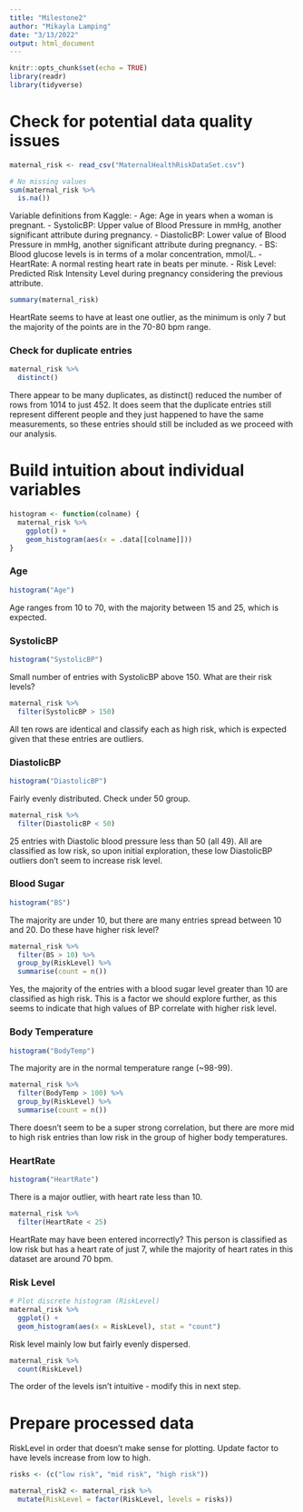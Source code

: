 ---
title: "Milestone2"
author: "Mikayla Lamping"
date: "3/13/2022"
output: html_document
---

```{r setup, include=FALSE}
knitr::opts_chunk$set(echo = TRUE)
library(readr)
library(tidyverse)
```


# Check for potential data quality issues

```{r}
maternal_risk <- read_csv("MaternalHealthRiskDataSet.csv")
```

```{r}
# No missing values
sum(maternal_risk %>%
  is.na())
```
Variable definitions from Kaggle:
- Age: Age in years when a woman is pregnant.
- SystolicBP: Upper value of Blood Pressure in mmHg, another significant attribute during pregnancy.
- DiastolicBP: Lower value of Blood Pressure in mmHg, another significant attribute during pregnancy.
- BS: Blood glucose levels is in terms of a molar concentration, mmol/L.
- HeartRate: A normal resting heart rate in beats per minute.
- Risk Level: Predicted Risk Intensity Level during pregnancy considering the previous attribute.

```{r}
summary(maternal_risk)
```

HeartRate seems to have at least one outlier, as the minimum is only 7 but the majority of the points are in the 70-80 bpm range.

### Check for duplicate entries
```{r}
maternal_risk %>%
  distinct()
```

There appear to be many duplicates, as distinct() reduced the number of rows from 1014 to just 452. It does seem that the duplicate entries still represent different people and they just happened to have the same measurements, so these entries should still be included as we proceed with our analysis.



# Build intuition about individual variables

```{r}
histogram <- function(colname) {
  maternal_risk %>%
    ggplot() +
    geom_histogram(aes(x = .data[[colname]]))
}
```

### Age
```{r}
histogram("Age")
```

Age ranges from 10 to 70, with the majority between 15 and 25, which is expected.

### SystolicBP
```{r}
histogram("SystolicBP")
```

Small number of entries with SystolicBP above 150. What are their risk levels?
```{r}
maternal_risk %>%
  filter(SystolicBP > 150)
```

All ten rows are identical and classify each as high risk, which is expected given that these entries are outliers.

### DiastolicBP
```{r}
histogram("DiastolicBP")
```

Fairly evenly distributed. Check under 50 group.
```{r}
maternal_risk %>%
  filter(DiastolicBP < 50)
```

25 entries with Diastolic blood pressure less than 50 (all 49). All are classified as low risk, so upon initial exploration, these low DiastolicBP outliers don't seem to increase risk level.

### Blood Sugar
```{r}
histogram("BS")
```

The majority are under 10, but there are many entries spread between 10 and 20. Do these have higher risk level?
```{r}
maternal_risk %>%
  filter(BS > 10) %>%
  group_by(RiskLevel) %>%
  summarise(count = n())
```

Yes, the majority of the entries with a blood sugar level greater than 10 are classified as high risk. This is a factor we should explore further, as this seems to indicate that high values of BP correlate with higher risk level.

### Body Temperature
```{r}
histogram("BodyTemp")
```

The majority are in the normal temperature range (~98-99).
```{r}
maternal_risk %>%
  filter(BodyTemp > 100) %>%
  group_by(RiskLevel) %>%
  summarise(count = n())
```

There doesn't seem to be a super strong correlation, but there are more mid to high risk entries than low risk in the group of higher body temperatures.


### HeartRate
```{r}
histogram("HeartRate")
```

There is a major outlier, with heart rate less than 10.
```{r}
maternal_risk %>%
  filter(HeartRate < 25)
```
HeartRate may have been entered incorrectly? This person is classified as low risk but has a heart rate of just 7, while the majority of heart rates in this dataset are around 70 bpm.


### Risk Level
```{r}
# Plot discrete histogram (RiskLevel)
maternal_risk %>%
  ggplot() +
  geom_histogram(aes(x = RiskLevel), stat = "count")
```

Risk level mainly low but fairly evenly dispersed.
```{r}
maternal_risk %>%
  count(RiskLevel)
```

The order of the levels isn't intuitive - modify this in next step.


# Prepare processed data
RiskLevel in order that doesn't make sense for plotting. Update factor to have levels increase from low to high.
```{r}
risks <- (c("low risk", "mid risk", "high risk"))

maternal_risk2 <- maternal_risk %>%
  mutate(RiskLevel = factor(RiskLevel, levels = risks))
```

